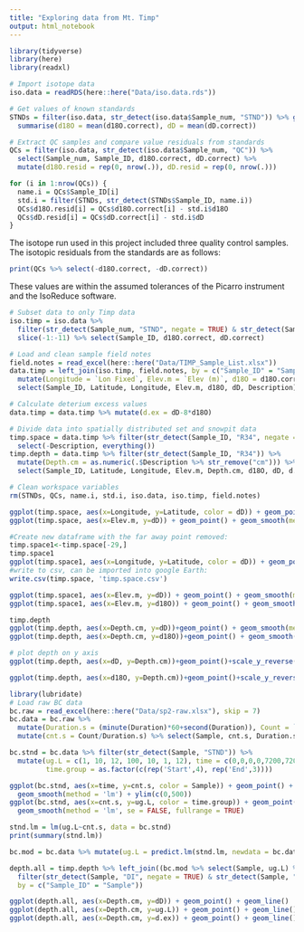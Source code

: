 ```yaml
---
title: "Exploring data from Mt. Timp"
output: html_notebook
---
```


```r
library(tidyverse)
library(here)
library(readxl)
```

```r
# Import isotope data
iso.data = readRDS(here::here("Data/iso.data.rds"))

# Get values of known standards
STNDs = filter(iso.data, str_detect(iso.data$Sample_num, "STND")) %>% group_by(Sample_ID) %>% 
  summarise(d18O = mean(d18O.correct), dD = mean(dD.correct))

# Extract QC samples and compare value residuals from standards
QCs = filter(iso.data, str_detect(iso.data$Sample_num, "QC")) %>% 
  select(Sample_num, Sample_ID, d18O.correct, dD.correct) %>% 
  mutate(d18O.resid = rep(0, nrow(.)), dD.resid = rep(0, nrow(.)))

for (i in 1:nrow(QCs)) {
  name.i = QCs$Sample_ID[i]
  std.i = filter(STNDs, str_detect(STNDs$Sample_ID, name.i))
  QCs$d18O.resid[i] = QCs$d18O.correct[i] - std.i$d18O
  QCs$dD.resid[i] = QCs$dD.correct[i] - std.i$dD
}
```


The isotope run used in this project included three quality control samples. 
The isotopic residuals from the standards are as follows:
```r
print(QCs %>% select(-d18O.correct, -dD.correct))
```

These values are within the assumed tolerances of the Picarro instrument and the IsoReduce software.

```r
# Subset data to only Timp data
iso.timp = iso.data %>% 
  filter(str_detect(Sample_num, "STND", negate = TRUE) & str_detect(Sample_num, "QC", negate = TRUE)) %>% 
  slice(-1:-11) %>% select(Sample_ID, d18O.correct, dD.correct)

# Load and clean sample field notes
field.notes = read_excel(here::here("Data/TIMP_Sample_List.xlsx"))
data.timp = left_join(iso.timp, field.notes, by = c("Sample_ID" = "Sample")) %>% 
  mutate(Longitude = `Lon Fixed`, Elev.m = `Elev (m)`, d18O = d18O.correct, dD = dD.correct) %>% 
  select(Sample_ID, Latitude, Longitude, Elev.m, d18O, dD, Description)

# Calculate deterium excess values
data.timp = data.timp %>% mutate(d.ex = dD-8*d18O)

# Divide data into spatially distributed set and snowpit data
timp.space = data.timp %>% filter(str_detect(Sample_ID, "R34", negate = TRUE)) %>% 
  select(-Description, everything())
timp.depth = data.timp %>% filter(str_detect(Sample_ID, "R34")) %>% 
  mutate(Depth.cm = as.numeric(.$Description %>% str_remove("cm"))) %>% 
  select(Sample_ID, Latitude, Longitude, Elev.m, Depth.cm, d18O, dD, d.ex) %>% arrange(Depth.cm)

# Clean workspace variables
rm(STNDs, QCs, name.i, std.i, iso.data, iso.timp, field.notes)
```

```r
ggplot(timp.space, aes(x=Longitude, y=Latitude, color = dD)) + geom_point() + scale_color_viridis_c()
ggplot(timp.space, aes(x=Elev.m, y=dD)) + geom_point() + geom_smooth(method = "lm")
```

```r
#Create new dataframe with the far away point removed:
timp.space1<-timp.space[-29,]
timp.space1
ggplot(timp.space1, aes(x=Longitude, y=Latitude, color = dD)) + geom_point() + scale_color_viridis_c()
#write to csv, can be imported into google Earth:
write.csv(timp.space, 'timp.space.csv')

ggplot(timp.space1, aes(x=Elev.m, y=dD)) + geom_point() + geom_smooth(method = "lm")
ggplot(timp.space1, aes(x=Elev.m, y=d18O)) + geom_point() + geom_smooth(method = "lm")
```

```r
timp.depth
ggplot(timp.depth, aes(x=Depth.cm, y=dD))+geom_point() + geom_smooth(method = "lm")
ggplot(timp.depth, aes(x=Depth.cm, y=d18O))+geom_point() + geom_smooth(method = "lm")
```

```r
# plot depth on y axis 
ggplot(timp.depth, aes(x=dD, y=Depth.cm))+geom_point()+scale_y_reverse()

ggplot(timp.depth, aes(x=d18O, y=Depth.cm))+geom_point()+scale_y_reverse()
```

```r
library(lubridate)
# Load raw BC data
bc.raw = read_excel(here::here("Data/sp2-raw.xlsx"), skip = 7) 
bc.data = bc.raw %>% 
  mutate(Duration.s = (minute(Duration)*60+second(Duration)), Count = `Particle count`) %>% 
  mutate(cnt.s = Count/Duration.s) %>% select(Sample, cnt.s, Duration.s, Count)

bc.stnd = bc.data %>% filter(str_detect(Sample, "STND")) %>% 
  mutate(ug.L = c(1, 10, 12, 100, 10, 1, 12), time = c(0,0,0,0,7200,7200,7200), 
         time.group = as.factor(c(rep('Start',4), rep('End',3))))

ggplot(bc.stnd, aes(x=time, y=cnt.s, color = Sample)) + geom_point() + 
  geom_smooth(method = 'lm') + ylim(c(0,500))
ggplot(bc.stnd, aes(x=cnt.s, y=ug.L, color = time.group)) + geom_point() + 
  geom_smooth(method = 'lm', se = FALSE, fullrange = TRUE)

stnd.lm = lm(ug.L~cnt.s, data = bc.stnd)
print(summary(stnd.lm))

bc.mod = bc.data %>% mutate(ug.L = predict.lm(stnd.lm, newdata = bc.data))

depth.all = timp.depth %>% left_join((bc.mod %>% select(Sample, ug.L) %>% 
  filter(str_detect(Sample, "DI", negate = TRUE) & str_detect(Sample, "STND", negate = TRUE))), 
  by = c("Sample_ID" = "Sample"))
```

```r
ggplot(depth.all, aes(x=Depth.cm, y=dD)) + geom_point() + geom_line()
ggplot(depth.all, aes(x=Depth.cm, y=ug.L)) + geom_point() + geom_line()
ggplot(depth.all, aes(x=Depth.cm, y=d.ex)) + geom_point() + geom_line()
```



